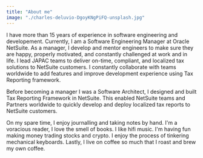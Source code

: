 ```yaml
---
title: "About me"
image: "./charles-deluvio-DgoyKNgPiFQ-unsplash.jpg"
---
```



I have more than 15 years of experience in software engineering and developement. Currently, I am a Software Engineering Manager at Oracle NetSuite. As a manager, I develop and mentor engineers to make sure they are happy, properly motivated, and constantly challenged at work and in life. I lead JAPAC teams to deliver on-time, compliant, and localized tax solutions to NetSuite customers. I constantly collaborate with teams worldwide to add features and improve development experience using Tax Reporting framework. 

Before becoming a manager I was a Software Architect, I designed and built Tax Reporting Framework in NetSuite. This enabled NetSuite teams and Partners worldwide to quickly develop and deploy localized tax reports to NetSuite customers. 

On my spare time, I enjoy journalling and taking notes by hand. I'm a voracious reader, I love the smell of books. I like hifi music. I'm having fun making money trading stocks and crypto. I enjoy the process of tinkering mechanical keyboards. Lastly, I live on coffee so much that I roast and brew my own coffee.